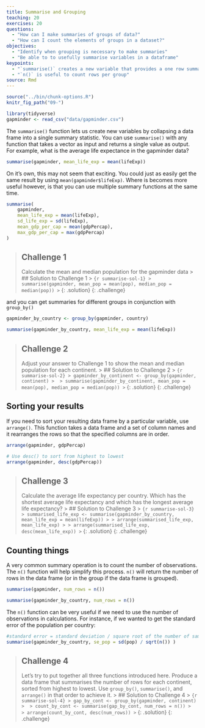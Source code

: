 ```yaml
---
title: Summarise and Grouping
teaching: 20
exercises: 20
questions:
  - "How can I make summaries of groups of data?"
  - "How can I count the elements of groups in a dataset?"
objectives:
  - "Identify when grouping is necessary to make summaries"
  - "Be able to to usefully summarise variables in a dataframe"
keypoints:
  - "`summarise()` creates a new variable that provides a one row summary per group"
  - "`n()` is useful to count rows per group"
source: Rmd
---
```


```r
source("../bin/chunk-options.R")
knitr_fig_path("09-")

library(tidyverse)
gapminder <- read_csv("data/gapminder.csv")
```

The `summarise()` function lets us create new variables by collapsing a data frame into a single 
summary statistic. You can use `summarise()` with any function that takes a vector as input and 
returns a single value as output. For example, what is the average life expectance in the gapminder 
data?

```r
summarise(gapminder, mean_life_exp = mean(lifeExp))
```

On it's own, this may not seem that exciting. You could just as easily get the same result by using
`mean(gapminder$lifeExp)`. Where is becomes more useful however, is that you can use multiple 
summary functions at the same time.

```r
summarise(
    gapminder,
    mean_life_exp = mean(lifeExp),
    sd_life_exp = sd(lifeExp),
    mean_gdp_per_cap = mean(gdpPercap),
    max_gdp_per_cap = max(gdpPercap)
)
```

> ## Challenge 1
> Calculate the mean and median population for the gapminder data
> > ## Solution to Challenge 1
> > ``` {r summarise-sol-1}
> > summarise(gapminder, mean_pop = mean(pop), median_pop = median(pop))
> > ```
> {: .solution}
{: .challenge}

and you can get summaries for different groups in conjunction with `group_by()`

```r
gapminder_by_country <- group_by(gapminder, country)

summarise(gapminder_by_country, mean_life_exp = mean(lifeExp))
```

> ## Challenge 2
> Adjust your answer to Challenge 1 to show the mean and median population for each continent.
> > ## Solution to Challenge 2
> > ``` {r summarise-sol-2}
> > gapminder_by_continent <- group_by(gapminder, continent)
> > 
> > summarise(gapminder_by_continent, mean_pop = mean(pop), median_pop = median(pop))
> > ```
> {: .solution}
{: .challenge}

## Sorting your results
If you need to sort your resulting data frame by a particular variable, use `arrange()`. This 
function takes a data frame and a set of column names and it rearranges the rows so that the 
specified columns are in order.

```r
arrange(gapminder, gdpPercap)

# Use desc() to sort from highest to lowest
arrange(gapminder, desc(gdpPercap))
```

> ## Challenge 3
> Calculate the average life expectancy per country. Which has the shortest average life expectancy 
> and which has the longest average life expectancy?
> > ## Solution to Challenge 3
> > ``` {r summarise-sol-3}
> > summarised_life_exp <- summarise(gapminder_by_country, mean_life_exp = mean(lifeExp))
> >
> > arrange(summarised_life_exp, mean_life_exp)
> >
> > arrange(summarised_life_exp, desc(mean_life_exp))
> > ```
> {: .solution}
{: .challenge}

## Counting things
A very common summary operation is to count the number of observations. The `n()`
function will help simplify this process. `n()` will return the number of rows in the data frame (or
in the group if the data frame is grouped).

```r
summarise(gapminder, num_rows = n())

summarise(gapminder_by_country, num_rows = n())
```

The `n()` function can be very useful if we need to use the number of observations in calculations.
For instance, if we wanted to get the standard error of the population per country:

```r
#standard error = standard deviation / square root of the number of samples
summarise(gapminder_by_country, se_pop = sd(pop) / sqrt(n()) )
```

> ## Challenge 4
> Let's try to put together all three functions introduced here. Produce a data frame that summarises
> the number of rows for each continent, sorted from highest to lowest. Use 
> `group_by()`, `summarise()`, and `arrange()` in that order to achieve it.
> > ## Solution to Challenge 4
> > ``` {r summarise-sol-4}
> > gap_by_cont <- group_by(gapminder, continent) 
> > 
> > count_by_cont <- summarise(gap_by_cont, num_rows = n())
> > 
> > arrange(count_by_cont, desc(num_rows))
> > ```
> {: .solution}
{: .challenge}

